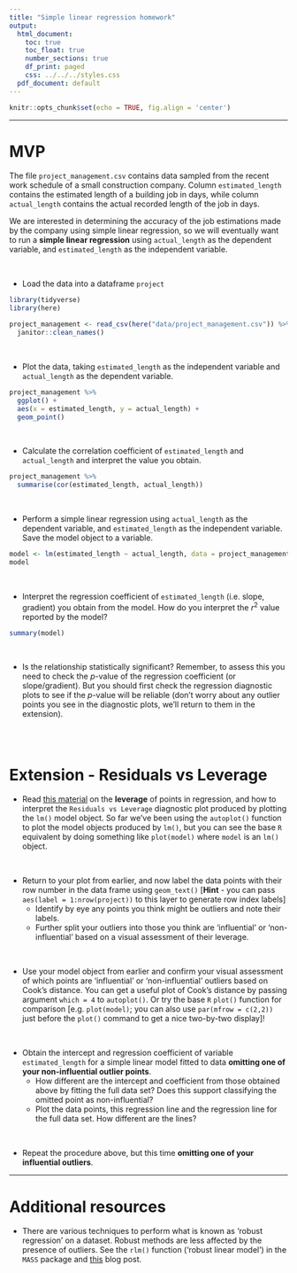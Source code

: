 ```yaml
---
title: "Simple linear regression homework"
output:
  html_document:
    toc: true
    toc_float: true
    number_sections: true
    df_print: paged
    css: ../../../styles.css
  pdf_document: default
---
```




```r
knitr::opts_chunk$set(echo = TRUE, fig.align = 'center')
```

<hr>

# MVP

The file `project_management.csv` contains data sampled from the recent work schedule of a small construction company. Column `estimated_length` contains the estimated length of a building job in days, while column `actual_length` contains the actual recorded length of the job in days. 

We are interested in determining the accuracy of the job estimations made by the company using simple linear regression, so we will eventually want to run a **simple linear regression** using `actual_length` as the dependent variable, and `estimated_length` as the independent variable.

<br>

* Load the data into a dataframe `project`

```r
library(tidyverse)
library(here)

project_management <- read_csv(here("data/project_management.csv")) %>% 
  janitor::clean_names()
```

<br>

* Plot the data, taking `estimated_length` as the independent variable and `actual_length` as the dependent variable. 

```r
project_management %>% 
  ggplot() +
  aes(x = estimated_length, y = actual_length) +
  geom_point()
```

<br>

* Calculate the correlation coefficient of `estimated_length` and `actual_length` and interpret the value you obtain.

```r
project_management %>% 
  summarise(cor(estimated_length, actual_length))
```

<br>

* Perform a simple linear regression using `actual_length` as the dependent variable, and `estimated_length` as the independent variable. Save the model object to a variable. 

```r
model <- lm(estimated_length ~ actual_length, data = project_management)
model
```

<br>

* Interpret the regression coefficient of `estimated_length` (i.e. slope, gradient) you obtain from the model. How do you interpret the $r^2$ value reported by the model?

```r
summary(model)
```

<br>

* Is the relationship statistically significant? Remember, to assess this you need to check the $p$-value of the regression coefficient (or slope/gradient). But you should first check the regression diagnostic plots to see if the $p$-value will be reliable (don't worry about any outlier points you see in the diagnostic plots, we'll return to them in the extension).

```r

```

<br>

# Extension - Residuals vs Leverage

* Read [this material](https://boostedml.com/2019/03/linear-regression-plots-residuals-vs-leverage.html) on the **leverage** of points in regression, and how to interpret the `Residuals vs Leverage` diagnostic plot produced by plotting the `lm()` model object. So far we've been using the `autoplot()` function to plot the model objects produced by `lm()`, but you can see the base `R` equivalent by doing something like `plot(model)` where `model` is an `lm()` object.

<br>

* Return to your plot from earlier, and now label the data points with their row number in the data frame using `geom_text()` [**Hint** - you can pass `aes(label = 1:nrow(project))` to this layer to generate row index labels]
  - Identify by eye any points you think might be outliers and note their labels.
  - Further split your outliers into those you think are 'influential' or 'non-influential' based on a visual assessment of their leverage.

<br>

* Use your model object from earlier and confirm your visual assessment of which points are 'influential' or 'non-influential' outliers based on Cook's distance. You can get a useful plot of Cook's distance by passing argument `which = 4` to `autoplot()`. Or try the base `R` `plot()` function for comparison [e.g. `plot(model)`; you can also use `par(mfrow = c(2,2))` just before the `plot()` command to get a nice two-by-two display]!

<br>

* Obtain the intercept and regression coefficient of variable `estimated_length` for a simple linear model fitted to data **omitting one of your non-influential outlier points**. 
  - How different are the intercept and coefficient from those obtained above by fitting the full data set? Does this support classifying the omitted point as non-influential? 
  - Plot the data points, this regression line and the regression line for the full data set. How different are the lines?
  
<br>

* Repeat the procedure above, but this time **omitting one of your influential outliers**. 

<hr>

# Additional resources

* There are various techniques to perform what is known as 'robust regression' on a dataset. Robust methods are less affected by the presence of outliers. See the `rlm()` function ('robust linear model') in the `MASS` package and [this](http://www.alastairsanderson.com/R/tutorials/robust-regression-in-R/) blog post.



